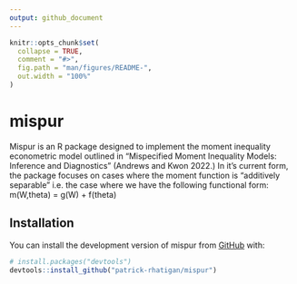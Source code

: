 ```yaml
---
output: github_document
---
```


<!-- README.md is generated from README.Rmd. Please edit that file -->

```r
knitr::opts_chunk$set(
  collapse = TRUE,
  comment = "#>",
  fig.path = "man/figures/README-",
  out.width = "100%"
)
```

# mispur
Mispur is an R package designed to implement the moment inequality econometric model outlined in "Mispecified Moment Inequality Models: Inference and Diagnostics" (Andrews and Kwon 2022.)
In it's current form, the package focuses on cases where the moment function is "additively separable" i.e. the case where we have the following functional form:
m(W,theta) = g(W) + f(theta) 

## Installation

You can install the development version of mispur from [GitHub](https://github.com/) with:

``` r
# install.packages("devtools")
devtools::install_github("patrick-rhatigan/mispur")
```



